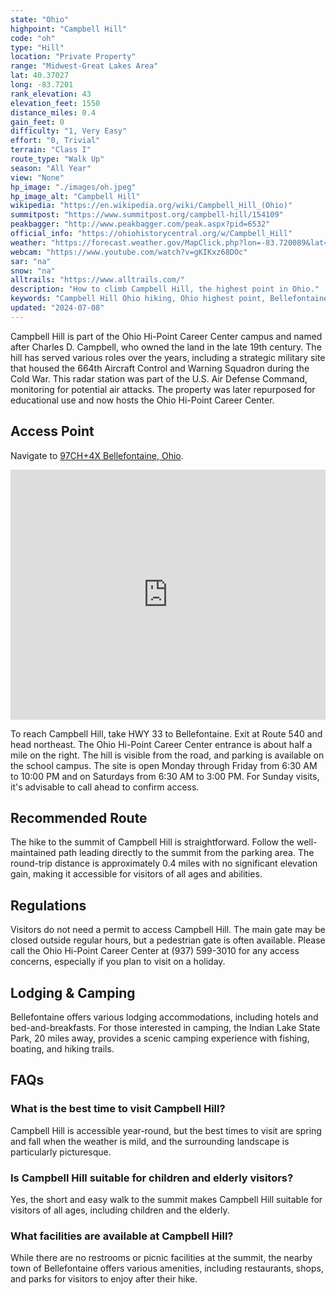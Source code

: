 ```yaml
---
state: "Ohio"
highpoint: "Campbell Hill"
code: "oh"
type: "Hill"
location: "Private Property"
range: "Midwest-Great Lakes Area"
lat: 40.37027
long: -83.7201
rank_elevation: 43
elevation_feet: 1550
distance_miles: 0.4
gain_feet: 0
difficulty: "1, Very Easy"
effort: "0, Trivial"
terrain: "Class I"
route_type: "Walk Up"
season: "All Year"
view: "None"
hp_image: "./images/oh.jpeg"
hp_image_alt: "Campbell Hill"
wikipedia: "https://en.wikipedia.org/wiki/Campbell_Hill_(Ohio)"
summitpost: "https://www.summitpost.org/campbell-hill/154109"
peakbagger: "http://www.peakbagger.com/peak.aspx?pid=6532"
official_info: "https://ohiohistorycentral.org/w/Campbell_Hill"
weather: "https://forecast.weather.gov/MapClick.php?lon=-83.720089&lat=40.370328"
webcam: "https://www.youtube.com/watch?v=gKIKxz68DOc"
sar: "na"
snow: "na"
alltrails: "https://www.alltrails.com/"
description: "How to climb Campbell Hill, the highest point in Ohio."
keywords: "Campbell Hill Ohio hiking, Ohio highest point, Bellefontaine outdoor activities, Ohio Hi-Point Career Center"
updated: "2024-07-08"
---
```


Campbell Hill is part of the Ohio Hi-Point Career Center campus and named after Charles D. Campbell, who owned the land in the late 19th century. The hill has served various roles over the years, including a strategic military site that housed the 664th Aircraft Control and Warning Squadron during the Cold War. This radar station was part of the U.S. Air Defense Command, monitoring for potential air attacks. The property was later repurposed for educational use and now hosts the Ohio Hi-Point Career Center.

## Access Point
Navigate to <a target="_blank" href="https://maps.app.goo.gl/R2zPYASsJr72QuhT7">97CH+4X Bellefontaine, Ohio</a>.

<iframe src="https://www.google.com/maps/embed?pb=!1m18!1m12!1m3!1d23766.949920936622!2d-83.74160676888398!3d40.35766260636278!2m3!1f0!2f0!3f0!3m2!1i1024!2i768!4f13.1!3m3!1m2!1s0x883f2f277f026493%3A0xddb4c5c7a8d67ba0!2sCampbell%20Hill!5e0!3m2!1sen!2sus!4v1721275091120!5m2!1sen!2sus" width="100%" height="400" style="border:0;" allowfullscreen="" loading="lazy" referrerpolicy="no-referrer-when-downgrade"></iframe>

To reach Campbell Hill, take HWY 33 to Bellefontaine. Exit at Route 540 and head northeast. The Ohio Hi-Point Career Center entrance is about half a mile on the right. The hill is visible from the road, and parking is available on the school campus. The site is open Monday through Friday from 6:30 AM to 10:00 PM and on Saturdays from 6:30 AM to 3:00 PM. For Sunday visits, it's advisable to call ahead to confirm access.

## Recommended Route
The hike to the summit of Campbell Hill is straightforward. Follow the well-maintained path leading directly to the summit from the parking area. The round-trip distance is approximately 0.4 miles with no significant elevation gain, making it accessible for visitors of all ages and abilities.

## Regulations
Visitors do not need a permit to access Campbell Hill. The main gate may be closed outside regular hours, but a pedestrian gate is often available. Please call the Ohio Hi-Point Career Center at (937) 599-3010 for any access concerns, especially if you plan to visit on a holiday.

## Lodging & Camping
Bellefontaine offers various lodging accommodations, including hotels and bed-and-breakfasts. For those interested in camping, the Indian Lake State Park, 20 miles away, provides a scenic camping experience with fishing, boating, and hiking trails.

## FAQs

### What is the best time to visit Campbell Hill?
Campbell Hill is accessible year-round, but the best times to visit are spring and fall when the weather is mild, and the surrounding landscape is particularly picturesque.

### Is Campbell Hill suitable for children and elderly visitors?
Yes, the short and easy walk to the summit makes Campbell Hill suitable for visitors of all ages, including children and the elderly.

### What facilities are available at Campbell Hill?
While there are no restrooms or picnic facilities at the summit, the nearby town of Bellefontaine offers various amenities, including restaurants, shops, and parks for visitors to enjoy after their hike.
